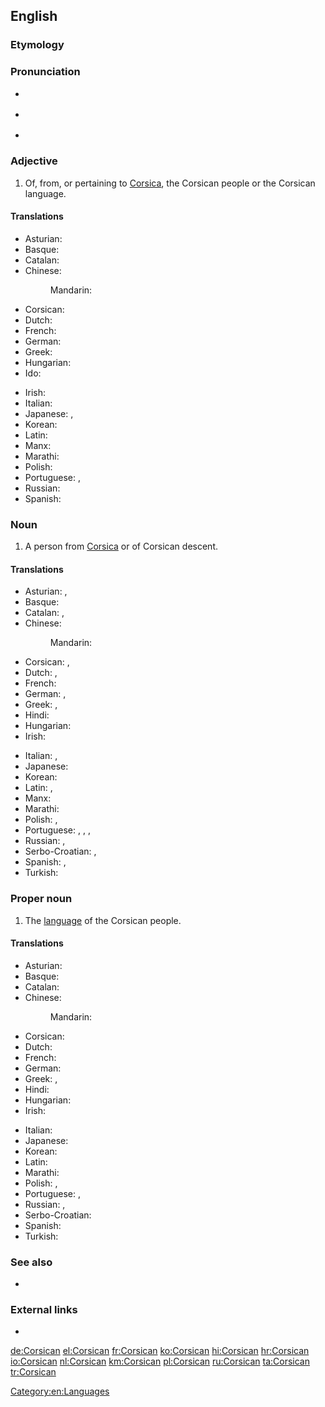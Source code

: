 ==English==
{{interwiktionary|code=co}}
{{wikipedia}}

===Etymology===
{{affix|en|Corsica|-an}}

===Pronunciation===
* {{a|UK}} {{IPA|/ˈkɔːsɪkən/|lang=en}}
* {{a|US}} {{IPA|/ˈkɔːɹsɪkən/|lang=en}}
* {{audio|en-us-Corsican.ogg|Audio (US)|lang=en}}

===Adjective===
{{en-adj|-}}

# Of, from, or pertaining to [[Corsica]], the Corsican people or the Corsican language.

====Translations====
{{trans-top|of, from, or pertaining to Corsica}}
* Asturian: {{t|ast|corsu}}
* Basque: {{t|eu|korsikar}}
* Catalan: {{t+|ca|cors}}
* Chinese:
*:Mandarin: {{t|cmn|科西嘉的|tr=Kēxījiā de|sc=Hani}}
* Corsican: {{t+|co|corsu}}
* Dutch: {{t+|nl|Corsicaans}}
* French: {{t+|fr|corse}}
* German: {{t|de|korsisch}}
* Greek: {{t|el|κορσικανικός|sc=Grek}}
* Hungarian: {{t+|hu|korzikai}}
* Ido: {{t+|io|Korsikano}}
{{trans-mid}}
* Irish: {{t|ga|Corsacach}}
* Italian: {{t+|it|corso}}
* Japanese: {{t|ja|コルシカの|tr=Korushika no|sc=Jpan}}, {{t|ja|コルシカ島の|tr=Korushika-tō no|sc=Jpan}}
* Korean: {{t|ko|코르시카의|tr=Koreusika-ui|sc=Kore}}
* Latin: {{t|la|corsus}}
* Manx: {{t|gv|Corsickagh}}
* Marathi: {{t|mr|कॉर्सिकन|sc=Deva}}
* Polish: {{t+|pl|korsykański}}
* Portuguese: {{t+|pt|córsico}}, {{t+|pt|corso}}
* Russian: {{t+|ru|корсика́нский|sc=Cyrl}}
* Spanish: {{t+|es|corso}}
{{trans-bottom}}

===Noun===
{{en-noun}}

# A person from [[Corsica]] or of Corsican descent.

====Translations====
{{trans-top|person from Corsica or of Corsican descent}}
* Asturian: {{t|ast|corsu|m}}, {{t|ast|corsa|f}}
* Basque: {{t|eu|korsikar}}
* Catalan: {{t+|ca|cors|m}}, {{t+|ca|corsa|f}}
* Chinese:
*:Mandarin: {{t|cmn|科西嘉人|tr=Kēxījiā rén|sc=Hani}}
* Corsican: {{t+|co|corsu|m}}, {{t+|co|corsa|f}}
* Dutch: {{t+|nl|Corsicaan|m}}, {{t+|nl|Corsicaanse|f}}
* French: {{t+|fr|Corse|m|f}}
* German: {{t+|de|Korse|m}}, {{t|de|Korsin|f}}
* Greek: {{t|el|Κορσικανός|m|sc=Grek}}, {{t|el|Κορσικανή|f|sc=Grek}}
* Hindi: {{t+|hi|कोर्सिकन|f|sc=Deva}}
* Hungarian: {{t+|hu|korzikai}}
* Irish: {{t|ga|Corsacach|m}}
{{trans-mid}}
* Italian: {{t+|it|corso|m}}, {{t+|it|corsa|f}}
* Japanese: {{t|ja|コルシカ人|tr=Korushika-jin|sc=Jpan}}
* Korean: {{t|ko|코르시카인|tr=Koreusika-in|sc=Kore}}
* Latin: {{t|la|Corsus|m}}, {{t|la|Corsa|f}}
* Manx: {{t|gv|Corsickagh|m}}
* Marathi: {{t|mr|कॉर्सिकन|sc=Deva}}
* Polish: {{t|pl|Korsykanin|m}}, {{t|pl|Korsykanka|f}}
* Portuguese: {{t+|pt|córsico|m}}, {{t|pt|córsica|f}}, {{t+|pt|corso|m}}, {{t+|pt|corsa|f}}
* Russian: {{t+|ru|корсика́нец|m}}, {{t+|ru|корсика́нка|f}}
* Serbo-Croatian: {{t+|sh|Korzikanac|m}}, {{t|sh|Korzikanka|f}}
* Spanish: {{t+|es|corso|m}}, {{t|es|corsa|f}}
* Turkish: {{t|tr|Korsikalı}}
{{trans-bottom}}

===Proper noun===
{{en-proper noun}}

# The [[language]] of the Corsican people.

====Translations====
{{trans-top|language}}
* Asturian: {{t|ast|corsu|m}}
* Basque: {{t+|eu|korsikera}}
* Catalan: {{t+|ca|cors|m}}
* Chinese:
*: Mandarin: {{t|cmn|科西嘉語|tr=Kēxījiā yǔ|sc=Hani}}
* Corsican: {{t+|co|corsu|m}}
* Dutch: {{t+|nl|Corsicaans|n}}
* French: {{t+|fr|corse|m}}
* German: {{t+|de|Korsisch|n}}
* Greek: {{t|el|κορσικανική γλώσσα|f|sc=Grek}}, {{t+|el|κορσικανικά|n-p|sc=Grek}}
* Hindi: {{t+|hi|कोर्सिकन|f|sc=Deva}}
* Hungarian: {{t+|hu|korzikai}}
* Irish: {{t|ga|Corsaicis|f}}
{{trans-mid}}
* Italian: {{t+|it|corso|m}}
* Japanese: {{t|ja|コルシカ語|tr=Korushika-go|sc=Jpan}}
* Korean: {{t|ko|코르시카어|tr=Koreusika-eo|sc=Kore}}
* Latin: {{t|la|Corsa|f}}
* Marathi: {{t|mr|कॉर्सिकन|f|tr=kǒrsikana|sc=Deva}}
* Polish: {{t|pl|język korsykański|m}}, {{t+|pl|korsykański|m}}
* Portuguese: {{t+|pt|córsico|m}}, {{t+|pt|corso|m}}
* Russian: {{t+|ru|корсика́нский|m|sc=Cyrl}}, {{t|ru|корсика́нский язы́к|m|sc=Cyrl}}
* Serbo-Croatian: {{t+|sh|korzički}}
* Spanish: {{t+|es|corso|m}}
* Turkish: {{t+|tr|Korsikaca}}
{{trans-bottom}}

===See also===
* {{langcat|co}}

===External links===
* {{ISO 639|link=Ethnologue|1code=co|code=cos}}

[[Category:en:Languages]]

[[de:Corsican]]
[[el:Corsican]]
[[fr:Corsican]]
[[ko:Corsican]]
[[hi:Corsican]]
[[hr:Corsican]]
[[io:Corsican]]
[[nl:Corsican]]
[[km:Corsican]]
[[pl:Corsican]]
[[ru:Corsican]]
[[ta:Corsican]]
[[tr:Corsican]]